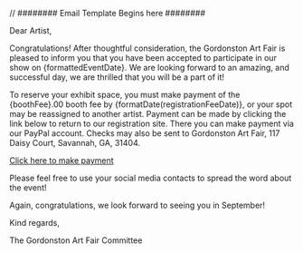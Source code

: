 // ######## Email Template Begins here ########

Dear Artist,

Congratulations! After thoughtful consideration, the Gordonston Art Fair is pleased to inform you that you have been accepted to participate in our show on {formattedEventDate}. We are looking forward to an amazing, and successful day, we are thrilled that you will be a part of it!

To reserve your exhibit space, you must make payment of the {boothFee}.00 booth fee by {formatDate(registrationFeeDate)}, or your spot may be reassigned to another artist. Payment can be made by clicking the link below to return to our registration site. There you can make payment via our PayPal account. Checks may also be sent to Gordonston Art Fair, 117 Daisy Court, Savannah, GA, 31404.

<a href={paymentURL}>Click here to make payment</a>

Please feel free to use your social media contacts to spread the word about the event!

Again, congratulations, we look forward to seeing you in September!

Kind regards,

The Gordonston Art Fair Committee
